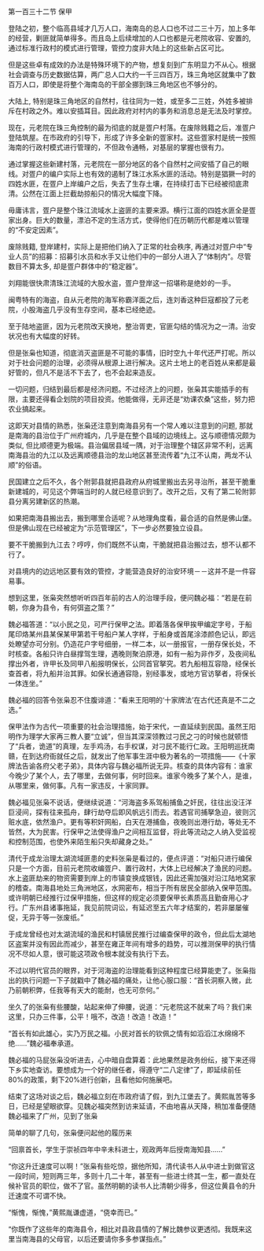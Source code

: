 

第一百三十二节 保甲

登陆之初，整个临高县域才几万人口，海南岛的总人口也不过二三十万，加上多年的经营，剿匪就简单得多。而且岛上后续增加的人口也都是元老院收容、安置的, 通过标准行政村的模式进行管理，管控力度非大陆上的这些新占区可比。

但是这些卓有成效的办法是特殊环境下的产物，想复刻到广东明显力不从心。根据社会调查与历史数据估算，两广总人口大约一千三四百万，珠三角地区就集中了数百万人口，即使是将整个海南岛的干部全挪到珠三角地区也不够分的。

大陆上, 特别是珠三角地区的自然村，往往同为一姓，或至多二三姓，外姓多被排斥在村政之外。难以安插耳目。因此政府对村内的事务和消息总是无法及时掌控。

现在，元老院在珠三角控制的最为彻底的就是疍户村落。在废除贱籍之后，准疍户登陆筑屋。在市政府的引导下，形成了许多全新的疍家村。这些疍家村是统一按照海南的行政村模式进行管理的，不但政令通畅，对基层的掌握也很有力。

通过掌握这些新建村落，元老院在一部分地区的各个自然村之间安插了自己的眼线。对疍户的编户实际上也有效的遏制了珠江水系水匪的活动。特别是猖獗一时的四姓水匪，在疍户上岸编户之后，失去了生存土壤，在持续打击下已经被彻底肃清。公然在江面上拦截劫掠船只的情况大幅度下降。

毋庸讳言，疍户是整个珠江流域水上盗匪的主要来源。横行江面的四姓水匪全是疍家出身。巨大的数量，漂泊不定的生活方式，使得他们在历朝历代都是难以管理的“不安定因素”。

废除贱籍, 登岸建村，实际上是把他们纳入了正常的社会秩序, 再通过对疍户中“专业人员”的招募：招募引水员和水手又让他们中的一部分人进入了“体制内”。尽管数目不算太多, 却是疍户群体中的“稳定器”。

刘翔能很快肃清珠江流域的大股水盗，疍户登岸这一招堪称是绝妙的一手。

闽粤特有的海盗，自从元老院的海军称霸洋面之后，连刘香这种巨寇都投了元老院，小股海盗几乎没有生存空间，基本已经绝迹。

至于陆地盗匪，因为元老院改天换地，整治胥吏，官匪勾结的情况为之一清。治安状况也有大幅度的好转。

但是张枭也知道，彻底消灭盗匪是不可能的事情，旧时空九十年代还严打呢。所以对于社会问题的治理，必须得从根源上进行解决。这片土地上的老百姓从来都是最好管的，但凡不是活不下去了，也不会起来造反。

一切问题，归结到最后都是经济问题。不过经济上的问题，张枭其实能插手的有限，主要还得看企划院的项目投资。他能做得，无非还是“劝课农桑”这些，努力把农业搞起来。

这即天对县情的熟悉，张枭还注意到南海县另有一个常人难以注意到的问题, 那就是南海的县治位于广州府城内，几乎是在整个县域的边境线上。这与顺德情况颇为类似, 但比顺德更为极端。县治偏居县域一隅，对于治理整个辖区非常不利，远离南海县治的九江以及远离顺德县治的龙山地区甚至流传着“九江不认南，两龙不认顺”的俗语。

民国建立之后不久，各个附郭县就把县政府从府城里搬出去另寻治所，甚至干脆重新建城的，可见这个弊端当时的人就已经意识到了。改开之后，又有了第二轮附郭县分离另建新区的热潮。

如果把南海县搬出去，搬到哪里合适呢？从地理角度看，最合适的自然是佛山堡。但是佛山现在已经被定为“示范管理区”，下一步必然要独立设县。

要不干脆搬到九江去？哼哼，你们既然不认南，干脆就把县治搬过去，想不认都不行了。

对县境内的边远地区要有效的管控，才能营造良好的治安环境－－这并不是一件容易事。

想到这里，张枭突然想听听四百年前的古人的治理手段，便问魏必福：“若是在前朝，你身为县令，有何弭盗之策？”

魏必福答道：“以小民之见，可严行保甲之法。即着落各保甲挨甲编定字号，于船尾印烙某州县某保某甲第若干号船户某人字样，于船身或首尾涂漆颜色记认，即远处瞭望亦可分别。仍造花户字号细册，一样二本，以一册报官，一册存保长处，不时核查。各船只许白昼撑驾生理，遇晚则聚泊原港，如有一船为非作歹，及夜间私撑出外者，许甲长及同甲八船报明保长，公同首官拏究。若九船相互容隐，经保长查首者，将九船并治其罪。如保长通通容隐，别经事发，或地方官访拏者，将保长一体连坐。”

魏必福的回答令张枭忍不住腹诽道：“看来王阳明的‘十家牌法’在古代还真是不二之选。”

保甲法作为古代一项重要的社会治理措施，始于宋代，一直延续到民国。虽然王阳明作为理学大家再三教人要“立诚”，但当其深深领教过刁民之刁的时候也就顿悟了“兵者，诡道”的真理，左手鸡汤，右手权谋，对刁民不能行仁政。王阳明巡抚南赣，在到达府衙就任之后，就发出了他军事生涯中极为著名的一项措施——《十家牌法告谕各府父老子弟》，具体内容与魏必福所说无异。核查的具体内容有：谁家今晚少了某个人，去了哪里，去做何事，何时回来。谁家今晚多了某个人，是谁，从哪里来，做何事。凡有一家违反，十家同罪。

魏必福见张枭不说话，便继续说道：“河海盗多系驾船捕鱼之奸民，往往出没汪洋巨浸间，探有往来孤舟，肆行劫夺后即风帆远引而去。若遇官司捕拏急迫，彼则沉赃水底，依然渔户。更有等积奸网船，白天在港捕鱼，夜晚则出港行劫，等处无不皆然，大为民害。行保甲之法使得渔户之间相互监督，将此等流动之人纳入受监视和控制范围，也使外来陌生船只失却藏身之处。”

清代于成龙治理太湖流域匪患的史料张枭是看过的，便点评道：“对船只进行编保只是一个方面，目前元老院收编疍户、置行政村，大体上已经解决了渔民的问题。水上盗匪劫来的物资需要到岸上的市镇变换成银钱，因此还需加强对沿江陆地窝家的稽查。南海县地处三角洲地区，水网密布，相当于所有居民全部纳入保甲范围。或许明朝已经推行过保甲措施，但这样的规定必须要保甲长素质高且勤奋用心才行。广东州县诸事拖延，我见前院词讼，有延迟至五六年才结案的，若非屡屡催促，无异于等一张废纸。”

于成龙曾经也对太湖流域的渔民和村镇居民推行过编查保甲的政令，但此后太湖地区盗案并没有因此而减少，甚至在雍正年间有增多的趋势，可以推测保甲的执行情况不尽如人意，很可能这项政令根本就没有执行下去。

不过以明代官员的眼界，对于河海盗的治理能看到这种程度已经算能吏了。张枭指出的执行问题一下子就戳中了魏必福的痛处，让他心服口服：“首长洞察入微，此乃前朝积弊，任我等有天大的能耐，也无可奈何。”

坐久了的张枭有些腰酸，站起来伸了伸腰，说道：“元老院这不就来了吗？我们来这里，只办三件事，公平！哦不，改造！改造！改造！”

“首长有如此雄心，实乃万民之福。小民对首长的钦佩之情有如滔滔江水绵绵不绝……”魏必福奉承道。

魏必福的马屁张枭没听进去，心中暗自盘算着：此地果然是政务纷纭，接下来还得下乡实地查访。要想成为一个好的继任者，得遵守“二八定律”了，即延续前任80%的政策，剩下20%进行创新，且看他如何施展吧。

结束了这场对谈之后，魏必福立刻在市政府请了假，到九江堡去了。黄熙胤苦等多日，已经是望眼欲穿。见魏必福突然到访来延请，不由地喜从天降，稍加准备便随魏必福来了广州，见到了张枭

简单的聊了几句，张枭便问起他的履历来

“回禀首长，学生于崇祯四年中辛未科进士，观政两年后授南海知县……”

“你这升迁速度可以啊！”张枭有些吃惊，据他所知，清代读书人从中进士到做官这一段时间，短则两三年，多则十几二十年，甚至有一些进士终其一生，都一直处在候补官员的职位，做不了官。虽然明朝的读书人比清朝少得多，但这位黄县令的升迁速度不可谓不快。

“惭愧，惭愧，”黄熙胤谦虚道，“侥幸而已。”

“你既作了这些年的南海县令，相比对县政县情的了解比魏参议更透彻。我既来这里当南海县的父母官，以后还要请你多多参谋指点。”

